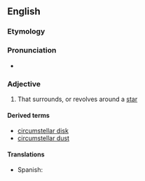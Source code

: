 ==English==

===Etymology===
{{prefix|en|circum|stellar}}

===Pronunciation===
* {{IPA|en|/ˌsɜːkəmˈstɛlə/}}

===Adjective===
{{en-adj|-}}

# {{lb|en|astronomy}} That surrounds, or revolves around a [[star]]

====Derived terms====
* [[circumstellar disk]]
* [[circumstellar dust]]

====Translations====
{{trans-top|that surrounds, or revolves around a star}}
* Spanish: {{t|es|circunestelar|m|f}}
{{trans-mid}}
{{trans-bottom}}